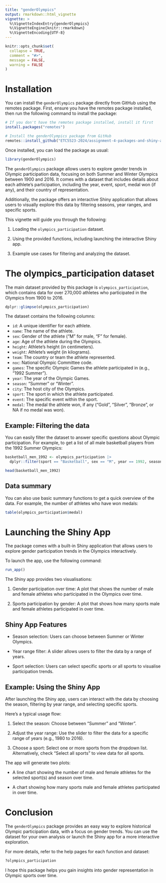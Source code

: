 ```yaml
---
title: "genderOlympics"
output: rmarkdown::html_vignette
vignette: >
  %\VignetteIndexEntry{genderOlympics}
  %\VignetteEngine{knitr::rmarkdown}
  %\VignetteEncoding{UTF-8}
---
```


```r
knitr::opts_chunk$set(
  collapse = TRUE,
  comment = "#>",
  message = FALSE,
  warning = FALSE
)
```

# Installation

You can install the `genderOlympics` package directly from GitHub using the remotes package. First, ensure you have the remotes package installed, then run the following command to install the package:

```r
# If you don't have the remotes package installed, install it first
install.packages("remotes")

# Install the genderOlympics package from GitHub
remotes::install_github("ETC5523-2024/assignment-4-packages-and-shiny-apps-Billy0624")
```

Once installed, you can load the package as usual:

```r
library(genderOlympics)
```

The `genderOlympics` package allows users to explore gender trends in Olympic participation data, focusing on both Summer and Winter Olympics between 1900 and 2016. It comes with a dataset that includes details about each athlete's participation, including the year, event, sport, medal won (if any), and their country of representation.

Additionally, the package offers an interactive Shiny application that allows users to visually explore this data by filtering seasons, year ranges, and specific sports.

This vignette will guide you through the following:

  1. Loading the `olympics_participation` dataset.

  2. Using the provided functions, including launching the interactive Shiny app.

  3. Example use cases for filtering and analyzing the dataset.
    
# The olympics_participation dataset

The main dataset provided by this package is `olympics_participation`, which contains data for over 270,000 athletes who participated in the Olympics from 1900 to 2016.

```r
dplyr::glimpse(olympics_participation)
```

The dataset contains the following columns:

  - `id`: A unique identifier for each athlete.
  - `name`: The name of the athlete.
  - `sex`: Gender of the athlete ("M" for male, "F" for female).
  - `age`: Age of the athlete during the Olympics.
  - `height`: Athlete’s height (in centimeters).
  - `weight`: Athlete’s weight (in kilograms).
  - `team`: The country or team the athlete represented.
  - `noc`: National Olympic Committee code.
  - `games`: The specific Olympic Games the athlete participated in (e.g., "1992 Summer").
  - `year`: The year of the Olympic Games.
  - `season`: "Summer" or "Winter".
  - `city`: The host city of the Olympics.
  - `sport`: The sport in which the athlete participated.
  - `event`: The specific event within the sport.
  - `medal`: The medal the athlete won, if any ("Gold", "Silver", "Bronze", or NA if no medal was won).

## Example: Filtering the data

You can easily filter the dataset to answer specific questions about Olympic participation. For example, to get a list of all male basketball players from the 1992 Summer Olympics:

```r
basketball_men_1992 <- olympics_participation |>
  dplyr::filter(sport == "Basketball", sex == "M", year == 1992, season == "Summer")

head(basketball_men_1992)
```

## Data summary

You can also use basic summary functions to get a quick overview of the data. For example, the number of athletes who have won medals:

```r
table(olympics_participation$medal)
```

# Launching the Shiny App

The package comes with a built-in Shiny application that allows users to explore gender participation trends in the Olympics interactively.

To launch the app, use the following command:

```r
run_app()
```

The Shiny app provides two visualisations:

  1. Gender participation over time: A plot that shows the number of male and female athletes who participated in the Olympics over time.

  2. Sports participation by gender: A plot that shows how many sports male and female athletes participated in over time.

## Shiny App Features

  - Season selection: Users can choose between Summer or Winter Olympics.

  - Year range filter: A slider allows users to filter the data by a range of years.

  - Sport selection: Users can select specific sports or all sports to visualise participation trends.

## Example: Using the Shiny App

After launching the Shiny app, users can interact with the data by choosing the season, filtering by year range, and selecting specific sports.

Here’s a typical usage flow:

  1. Select the season: Choose between "Summer" and "Winter".

  2. Adjust the year range: Use the slider to filter the data for a specific range of years (e.g., 1980 to 2016).

  3. Choose a sport: Select one or more sports from the dropdown list. Alternatively, check "Select all sports" to view data for all sports.

The app will generate two plots:

  - A line chart showing the number of male and female athletes for the selected sport(s) and season over time.

  - A chart showing how many sports male and female athletes participated in over time.
    
# Conclusion

The `genderOlympics` package provides an easy way to explore historical Olympic participation data, with a focus on gender trends. You can use the dataset for your own analysis or launch the Shiny app for a more interactive exploration.

For more details, refer to the help pages for each function and dataset:

```r
?olympics_participation
```

I hope this package helps you gain insights into gender representation in Olympic sports over time.
